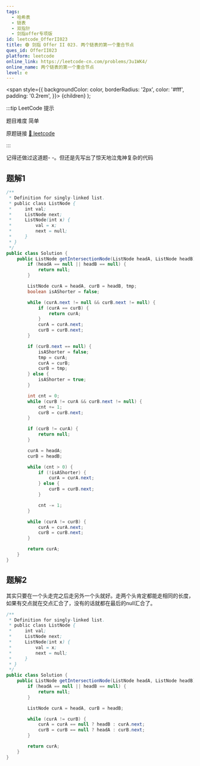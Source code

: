```yaml
---
tags:
  - 哈希表
  - 链表
  - 双指针
  - 剑指offer专项版
id: leetcode_OfferII023
title: 🟢 剑指 Offer II 023. 两个链表的第一个重合节点
ques_id: OfferII023
platform: leetcode
online_link: https://leetcode-cn.com/problems/3u1WK4/
online_name: 两个链表的第一个重合节点
level: e
---
```


  <span
    style={{
      backgroundColor: color,
      borderRadius: '2px',
      color: '#fff',
      padding: '0.2rem',
    }}>
    {children}
  </span>
);

:::tip LeetCode 提示

题目难度 <Highlight color="#00b8a3">简单</Highlight>

原题链接 [🔗 leetcode](https://leetcode-cn.com/problems/3u1WK4/)

:::

记得还做过这道题- -。但还是先写出了惊天地泣鬼神复杂的代码

## 题解1

```java
/**
 * Definition for singly-linked list.
 * public class ListNode {
 *     int val;
 *     ListNode next;
 *     ListNode(int x) {
 *         val = x;
 *         next = null;
 *     }
 * }
 */
public class Solution {
    public ListNode getIntersectionNode(ListNode headA, ListNode headB) {
        if (headA == null || headB == null) {
            return null;
        }

        ListNode curA = headA, curB = headB, tmp;
        boolean isAShorter = false;

        while (curA.next != null && curB.next != null) {
            if (curA == curB) {
                return curA;
            }
            curA = curA.next;
            curB = curB.next;
        }

        if (curB.next == null) {
            isAShorter = false;
            tmp = curA;
            curA = curB;
            curB = tmp;
        } else {
            isAShorter = true;
        }

        int cnt = 0;
        while (curB != curA && curB.next != null) {
            cnt += 1;
            curB = curB.next;
        }

        if (curB != curA) {
            return null;
        }

        curA = headA;
        curB = headB;

        while (cnt > 0) {
            if (!isAShorter) {
                curA = curA.next;
            } else {
                curB = curB.next;
            }

            cnt -= 1;
        }

        while (curA != curB) {
            curA = curA.next;
            curB = curB.next;
        }

        return curA;
    }
}
```

## 题解2

其实只要在一个头走完之后走另外一个头就好。走两个头肯定都能走相同的长度，如果有交点就在交点汇合了，没有的话就都在最后的null汇合了。

```java
/**
 * Definition for singly-linked list.
 * public class ListNode {
 *     int val;
 *     ListNode next;
 *     ListNode(int x) {
 *         val = x;
 *         next = null;
 *     }
 * }
 */
public class Solution {
    public ListNode getIntersectionNode(ListNode headA, ListNode headB) {
        if (headA == null || headB == null) {
            return null;
        }

        ListNode curA = headA, curB = headB;

        while (curA != curB) {
            curA = curA == null ? headB : curA.next;
            curB = curB == null ? headA : curB.next;
        }

        return curA;
    }
}

```

